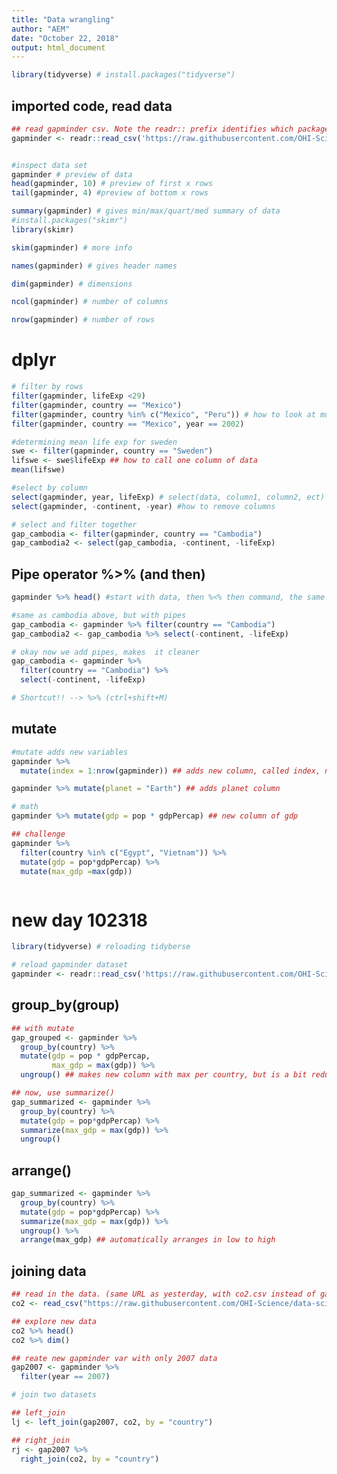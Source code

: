 ```yaml
---
title: "Data wrangling"
author: "AEM"
date: "October 22, 2018"
output: html_document
---
```


```r
library(tidyverse) # install.packages("tidyverse")
```

## imported code, read data
```r
## read gapminder csv. Note the readr:: prefix identifies which package it's in
gapminder <- readr::read_csv('https://raw.githubusercontent.com/OHI-Science/data-science-training/master/data/gapminder.csv')


#inspect data set
gapminder # preview of data
head(gapminder, 10) # preview of first x rows
tail(gapminder, 4) #preview of bottom x rows

summary(gapminder) # gives min/max/quart/med summary of data
#install.packages("skimr")
library(skimr)

skim(gapminder) # more info

names(gapminder) # gives header names

dim(gapminder) # dimensions

ncol(gapminder) # number of columns

nrow(gapminder) # number of rows

```

# dplyr
```r
# filter by rows
filter(gapminder, lifeExp <29)
filter(gapminder, country == "Mexico")
filter(gapminder, country %in% c("Mexico", "Peru")) # how to look at multiple countries
filter(gapminder, country == "Mexico", year == 2002)

#determining mean life exp for sweden
swe <- filter(gapminder, country == "Sweden")
lifswe <- swe$lifeExp ## how to call one column of data
mean(lifswe)

#select by column
select(gapminder, year, lifeExp) # select(data, column1, column2, ect)
select(gapminder, -continent, -year) #how to remove columns

# select and filter together
gap_cambodia <- filter(gapminder, country == "Cambodia")
gap_cambodia2 <- select(gap_cambodia, -continent, -lifeExp)


```

## Pipe operator %>% (and then)
```r
gapminder %>% head() #start with data, then %<% then command, the same as head(gapminder)

#same as cambodia above, but with pipes
gap_cambodia <- gapminder %>% filter(country == "Cambodia")
gap_cambodia2 <- gap_cambodia %>% select(-continent, -lifeExp)

# okay now we add pipes, makes  it cleaner
gap_cambodia <- gapminder %>% 
  filter(country == "Cambodia") %>% 
  select(-continent, -lifeExp)

# Shortcut!! --> %>% (ctrl+shift+M)


```

## mutate
```r
#mutate adds new variables
gapminder %>% 
  mutate(index = 1:nrow(gapminder)) ## adds new column, called index, numbered 1 to n 

gapminder %>% mutate(planet = "Earth") ## adds planet column

# math
gapminder %>% mutate(gdp = pop * gdpPercap) ## new column of gdp

## challenge
gapminder %>% 
  filter(country %in% c("Egypt", "Vietnam")) %>% 
  mutate(gdp = pop*gdpPercap) %>% 
  mutate(max_gdp =max(gdp))



```

# new day 102318
```r
library(tidyverse) # reloading tidyberse 

# reload gapminder dataset
gapminder <- readr::read_csv('https://raw.githubusercontent.com/OHI-Science/data-science-training/master/data/gapminder.csv')

```

## group_by(group)
```r
## with mutate
gap_grouped <- gapminder %>% 
  group_by(country) %>% 
  mutate(gdp = pop * gdpPercap, 
         max_gdp = max(gdp)) %>% 
  ungroup() ## makes new column with max per country, but is a bit redundant

## now, use summarize()
gap_summarized <- gapminder %>% 
  group_by(country) %>% 
  mutate(gdp = pop*gdpPercap) %>% 
  summarize(max_gdp = max(gdp)) %>% 
  ungroup()

```

## arrange()
```r
gap_summarized <- gapminder %>% 
  group_by(country) %>% 
  mutate(gdp = pop*gdpPercap) %>% 
  summarize(max_gdp = max(gdp)) %>% 
  ungroup() %>% 
  arrange(max_gdp) ## automatically arranges in low to high
```

## joining data 
```r
## read in the data. (same URL as yesterday, with co2.csv instead of gapminder.csv)
co2 <- read_csv("https://raw.githubusercontent.com/OHI-Science/data-science-training/master/data/co2.csv")

## explore new data
co2 %>% head()
co2 %>% dim()

## reate new gapminder var with only 2007 data
gap2007 <- gapminder %>% 
  filter(year == 2007)

# join two datasets

## left_join
lj <- left_join(gap2007, co2, by = "country")

## right_join
rj <- gap2007 %>% 
  right_join(co2, by = "country")

```

